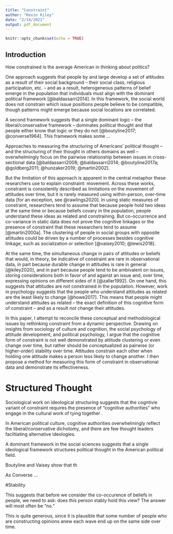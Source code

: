 ```yaml
---
title: "Constraint"
author: "Kevin Kiley"
date: "2/14/2021"
output: pdf_document
---
```


```r
knitr::opts_chunk$set(echo = TRUE)
```

## Introduction

How constrained is the average American in thinking about politics? 

One approach suggests that people by and large develop a set of attitudes as a result of their social background -- their social class, religious participation, etc. -- and as a result, heterogeneous patterns of belief emerge in the population that individuals must align with the dominant political framework [@baldassarri2014]. In this framework, the social world does not constrain which issue posiitions people believe to be compatible, though patterns might emerge because social locations are correlated. 

A second framework suggests that a single dominant logic -- the liberal/conservative framework -- dominates political thought and that people either know that logic or they do not [@boutyline2017; @converse1964]. This framework makes some ... 

Approaches to measuring the structuring of Americans' political thought -- and the structuring of their thought in others domains as well -- overwhelmingly focus on the pairwise relationship between issues in cross-sectional data [@baldassarri2008; @baldassarri2014; @boutyline2017a; @goldberg2011; @hunzaker2019; @martin2002]. 

But the limitation of this approach is apparent in the central metaphor these researchers use to explain constraint: movement. Across these works, constraint is consistently described as limitations on the movement of attitudes over time, but it is rarely measured using within-person, over-time data [for an exception, see @rawlings2020]. In using static measures of constraint, researchers tend to assume that because people hold two ideas at the same time or because beliefs covary in the population, people understand these ideas as related and constraining. But co-occurrence and co-variance in static data does not prove the cognitive linkages or the presence of constraint that these researchers tend to assume [@martin2000a]. The clustering of people in social groups with opposite attitudes could be driven by a number of processes besides cognitive linkage, such as socialization or selection [@vaisey2010; @lewis2018].

At the same time, the simultaneous change in pairs of attitudes or beliefs that would, in theory, be indicative of constraint are rare in observational data, in part because durable change in attitudes is rare in general [@kiley2020], and in part because people tend to be ambivalent on issues, storing considerations both in favor of and against an issue and, over time, expressing opinions on different sides of it [@zaller1992]. On one hand, this suggests that attitudes are not constrained in the population. However, work in psychology suggests that the people who understand attitudes as related are the least likely to change [@howe2017]. This means that people might understand attitudes as related -- the exact definition of this cognitive form of constraint -- and as a result *not* change their attitudes.

In this paper, I attempt to reconcile these conceptual and methodological issues by rethinking constraint from a dynamic perspective. Drawing on insights from sociology of culture and cognition, the social psychology of attitude development, and political psychology, I argue that the cognitive form of constraint is not well demonstrated by attitude clustering or even change over time, but rather should be conceptualized as pairwise (or higher-order) stability over time. Attitudes constrain each other when holding one attitude makes a person less likely to change another. I then propose a method for measuring this form of constraint in observational data and demonstrate its effectiveness. 

# Structured Thought

Sociological work on ideological structuring suggests that the cogntivie variant of constraint requires the presence of "cognitive authorities" who engage in the cultural work of tying together . 

In American political culture, cognitive authorities overwhelmingly reflect the liberal/conservative dichotomy, and there are few thought leaders faciltiating alternative ideologies.  

A dominant framework in the social sciences suggests that a single ideological framework structures political thought in the American political field. 

Boutyline and Vaisey show that th


As Converse ... 

#Stability 

This suggests that before we consider the co-occurence of beliefs in people, we need to ask: does this person stably hold this view? The answer will most often be "no." 

This is quite generous, since it is plausible that some number of people who are constructing opinions anew each wave end up on the same side over time. 



